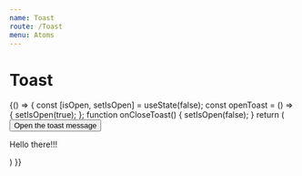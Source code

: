```yaml
---
name: Toast
route: /Toast
menu: Atoms
---
```


# Toast

<Playground>
    {() => {
        const [isOpen, setIsOpen] = useState(false);
        const openToast = () => {
            setIsOpen(true);
        };
        function onCloseToast() {
            setIsOpen(false);
        }
        return (
            <div>
                <button type="button" onClick={openToast}>Open the toast message</button>
                <Toast showToast={showToast} onCloseToast={onCloseToast}>
                    <p>Hello there!!!</p>
                </Toast>
            </div>
        )
    }}
</Playground>

<PropsTable of={Toast} />
